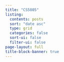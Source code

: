 ```yaml
---
title: "CS5805"
listing:
  contents: posts
  sort: "date asc"
  type: grid
  categories: false
  sort-ui: false
  filter-ui: false
page-layout: full
title-block-banner: true
---
```

